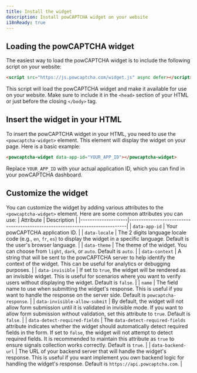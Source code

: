 ```yaml
---
title: Install the widget
description: Install powCAPTCHA widget on your website
i18nReady: true
---
```


## Loading the powCAPTCHA widget

The easiest way to load the powCAPTCHA widget is to include the following script on your website:

```html
<script src="https://js.powcaptcha.com/widget.js" async defer></script>
```
This script will load the powCAPTCHA widget and make it available for use on your website. Make sure to include it in the `<head>` section of your HTML or just before the closing `</body>` tag.

## Insert the widget in your HTML

To insert the powCAPTCHA widget in your HTML, you need to use the `<powcaptcha-widget>` element. This element will display the widget on your page. Here is a basic example:

```html
<powcaptcha-widget data-app-id="YOUR_APP_ID"></powcaptcha-widget>
```

Replace `YOUR_APP_ID` with your actual application ID, which you can find in your powCAPTCHA dashboard.
## Customize the widget
You can customize the widget by adding various attributes to the `<powcaptcha-widget>` element. Here are some common attributes you can use:
| Attribute          | Description                                                                 |
|--------------------|-----------------------------------------------------------------------------|
| `data-app-id`      | Your powCAPTCHA application ID.                                             |
| `data-locale`    | The 2 digits language locale code (e.g., `en`, `fr`, `es`) to display the widget in a specific language. Default is the user's browser language. |
| `data-theme`    | The theme of the widget. You can choose from `light`, `dark`, or `auto`. Default is `auto`. |
| `data-context`    | A string that will be sent to the powCAPTCHA server to help identify the context of the widget. This can be useful for analytics or debugging purposes. |
| `data-invisible`    | If set to `true`, the widget will be rendered as an invisible widget. This is useful for scenarios where you want to verify users without displaying the widget. Default is `false`. |
| `name`    | The field name to use when submitting the widget's response. This is useful if you want to handle the response on the server side. Default is `powcaptcha-response`. |
| `data-invisible-allow-submit`    | By default, the widget will not allow form submission until it is validated in invisible mode. If you want to allow form submission without validation, set this attribute to `true`. Default is `false`. |
| `data-detect-required-fields`    | The `data-detect-required-fields` attribute indicates whether the widget should automatically detect required fields in the form. If set to `false`, the widget will not attempt to detect required fields. It is recommended to maintain this attribute as `true` to ensure signals collection works correctly. Default is `true`. |
| `data-backend-url`    | The URL of your backend server that will handle the widget's response. This is useful if you want implement you own backend logic for handling the widget's response. Default is `https://api.powcaptcha.com`. |

